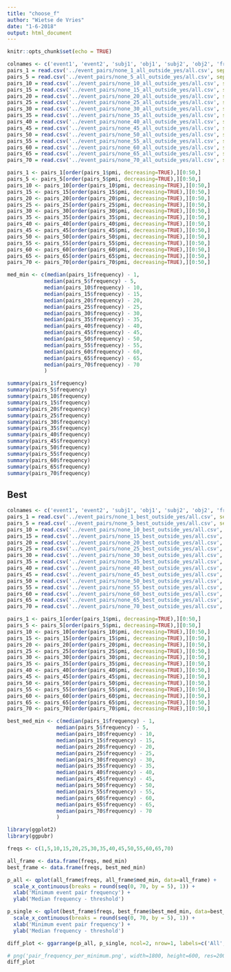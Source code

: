 ```yaml
---
title: "choose_f"
author: "Wietse de Vries"
date: "1-6-2018"
output: html_document
---
```


```r
knitr::opts_chunk$set(echo = TRUE)
```

```r
colnames <- c('event1', 'event2', 'subj1', 'obj1', 'subj2', 'obj2', 'frequency', 'pmi', 'scp', 'cp', 'typicality')
pairs_1 = read.csv('../event_pairs/none_1_all_outside_yes/all.csv', sep=';', header=FALSE, col.names=colnames)
pairs_5 = read.csv('../event_pairs/none_5_all_outside_yes/all.csv', sep=';', header=FALSE, col.names=colnames)
pairs_10 = read.csv('../event_pairs/none_10_all_outside_yes/all.csv', sep=';', header=FALSE, col.names=colnames)
pairs_15 = read.csv('../event_pairs/none_15_all_outside_yes/all.csv', sep=';', header=FALSE, col.names=colnames)
pairs_20 = read.csv('../event_pairs/none_20_all_outside_yes/all.csv', sep=';', header=FALSE, col.names=colnames)
pairs_25 = read.csv('../event_pairs/none_25_all_outside_yes/all.csv', sep=';', header=FALSE, col.names=colnames)
pairs_30 = read.csv('../event_pairs/none_30_all_outside_yes/all.csv', sep=';', header=FALSE, col.names=colnames)
pairs_35 = read.csv('../event_pairs/none_35_all_outside_yes/all.csv', sep=';', header=FALSE, col.names=colnames)
pairs_40 = read.csv('../event_pairs/none_40_all_outside_yes/all.csv', sep=';', header=FALSE, col.names=colnames)
pairs_45 = read.csv('../event_pairs/none_45_all_outside_yes/all.csv', sep=';', header=FALSE, col.names=colnames)
pairs_50 = read.csv('../event_pairs/none_50_all_outside_yes/all.csv', sep=';', header=FALSE, col.names=colnames)
pairs_55 = read.csv('../event_pairs/none_55_all_outside_yes/all.csv', sep=';', header=FALSE, col.names=colnames)
pairs_60 = read.csv('../event_pairs/none_60_all_outside_yes/all.csv', sep=';', header=FALSE, col.names=colnames)
pairs_65 = read.csv('../event_pairs/none_65_all_outside_yes/all.csv', sep=';', header=FALSE, col.names=colnames)
pairs_70 = read.csv('../event_pairs/none_70_all_outside_yes/all.csv', sep=';', header=FALSE, col.names=colnames)

pairs_1 <- pairs_1[order(pairs_1$pmi, decreasing=TRUE),][0:50,]
pairs_5 <- pairs_5[order(pairs_5$pmi, decreasing=TRUE),][0:50,]
pairs_10 <- pairs_10[order(pairs_10$pmi, decreasing=TRUE),][0:50,]
pairs_15 <- pairs_15[order(pairs_15$pmi, decreasing=TRUE),][0:50,]
pairs_20 <- pairs_20[order(pairs_20$pmi, decreasing=TRUE),][0:50,]
pairs_25 <- pairs_25[order(pairs_25$pmi, decreasing=TRUE),][0:50,]
pairs_30 <- pairs_30[order(pairs_30$pmi, decreasing=TRUE),][0:50,]
pairs_35 <- pairs_35[order(pairs_35$pmi, decreasing=TRUE),][0:50,]
pairs_40 <- pairs_40[order(pairs_40$pmi, decreasing=TRUE),][0:50,]
pairs_45 <- pairs_45[order(pairs_45$pmi, decreasing=TRUE),][0:50,]
pairs_50 <- pairs_50[order(pairs_50$pmi, decreasing=TRUE),][0:50,]
pairs_55 <- pairs_55[order(pairs_55$pmi, decreasing=TRUE),][0:50,]
pairs_60 <- pairs_60[order(pairs_60$pmi, decreasing=TRUE),][0:50,]
pairs_65 <- pairs_65[order(pairs_65$pmi, decreasing=TRUE),][0:50,]
pairs_70 <- pairs_70[order(pairs_70$pmi, decreasing=TRUE),][0:50,]

med_min <- c(median(pairs_1$frequency) - 1,
            median(pairs_5$frequency) - 5,
            median(pairs_10$frequency) - 10,
            median(pairs_15$frequency) - 15,
            median(pairs_20$frequency) - 20,
            median(pairs_25$frequency) - 25,
            median(pairs_30$frequency) - 30,
            median(pairs_35$frequency) - 35,
            median(pairs_40$frequency) - 40,
            median(pairs_45$frequency) - 45,
            median(pairs_50$frequency) - 50,
            median(pairs_55$frequency) - 55,
            median(pairs_60$frequency) - 60,
            median(pairs_65$frequency) - 65,
            median(pairs_70$frequency) - 70
            )
```

```r
summary(pairs_1$frequency)
summary(pairs_5$frequency)
summary(pairs_10$frequency)
summary(pairs_15$frequency)
summary(pairs_20$frequency)
summary(pairs_25$frequency)
summary(pairs_30$frequency)
summary(pairs_35$frequency)
summary(pairs_40$frequency)
summary(pairs_45$frequency)
summary(pairs_50$frequency)
summary(pairs_55$frequency)
summary(pairs_60$frequency)
summary(pairs_65$frequency)
summary(pairs_70$frequency)
```

## Best


```r
colnames <- c('event1', 'event2', 'subj1', 'obj1', 'subj2', 'obj2', 'frequency', 'pmi', 'scp', 'cp', 'typicality')
pairs_1 = read.csv('../event_pairs/none_1_best_outside_yes/all.csv', sep=';', header=FALSE, col.names=colnames)
pairs_5 = read.csv('../event_pairs/none_5_best_outside_yes/all.csv', sep=';', header=FALSE, col.names=colnames)
pairs_10 = read.csv('../event_pairs/none_10_best_outside_yes/all.csv', sep=';', header=FALSE, col.names=colnames)
pairs_15 = read.csv('../event_pairs/none_15_best_outside_yes/all.csv', sep=';', header=FALSE, col.names=colnames)
pairs_20 = read.csv('../event_pairs/none_20_best_outside_yes/all.csv', sep=';', header=FALSE, col.names=colnames)
pairs_25 = read.csv('../event_pairs/none_25_best_outside_yes/all.csv', sep=';', header=FALSE, col.names=colnames)
pairs_30 = read.csv('../event_pairs/none_30_best_outside_yes/all.csv', sep=';', header=FALSE, col.names=colnames)
pairs_35 = read.csv('../event_pairs/none_35_best_outside_yes/all.csv', sep=';', header=FALSE, col.names=colnames)
pairs_40 = read.csv('../event_pairs/none_40_best_outside_yes/all.csv', sep=';', header=FALSE, col.names=colnames)
pairs_45 = read.csv('../event_pairs/none_45_best_outside_yes/all.csv', sep=';', header=FALSE, col.names=colnames)
pairs_50 = read.csv('../event_pairs/none_50_best_outside_yes/all.csv', sep=';', header=FALSE, col.names=colnames)
pairs_55 = read.csv('../event_pairs/none_55_best_outside_yes/all.csv', sep=';', header=FALSE, col.names=colnames)
pairs_60 = read.csv('../event_pairs/none_60_best_outside_yes/all.csv', sep=';', header=FALSE, col.names=colnames)
pairs_65 = read.csv('../event_pairs/none_65_best_outside_yes/all.csv', sep=';', header=FALSE, col.names=colnames)
pairs_70 = read.csv('../event_pairs/none_70_best_outside_yes/all.csv', sep=';', header=FALSE, col.names=colnames)

pairs_1 <- pairs_1[order(pairs_1$pmi, decreasing=TRUE),][0:50,]
pairs_5 <- pairs_5[order(pairs_5$pmi, decreasing=TRUE),][0:50,]
pairs_10 <- pairs_10[order(pairs_10$pmi, decreasing=TRUE),][0:50,]
pairs_15 <- pairs_15[order(pairs_15$pmi, decreasing=TRUE),][0:50,]
pairs_20 <- pairs_20[order(pairs_20$pmi, decreasing=TRUE),][0:50,]
pairs_25 <- pairs_25[order(pairs_25$pmi, decreasing=TRUE),][0:50,]
pairs_30 <- pairs_30[order(pairs_30$pmi, decreasing=TRUE),][0:50,]
pairs_35 <- pairs_35[order(pairs_35$pmi, decreasing=TRUE),][0:50,]
pairs_40 <- pairs_40[order(pairs_40$pmi, decreasing=TRUE),][0:50,]
pairs_45 <- pairs_45[order(pairs_45$pmi, decreasing=TRUE),][0:50,]
pairs_50 <- pairs_50[order(pairs_50$pmi, decreasing=TRUE),][0:50,]
pairs_55 <- pairs_55[order(pairs_55$pmi, decreasing=TRUE),][0:50,]
pairs_60 <- pairs_60[order(pairs_60$pmi, decreasing=TRUE),][0:50,]
pairs_65 <- pairs_65[order(pairs_65$pmi, decreasing=TRUE),][0:50,]
pairs_70 <- pairs_70[order(pairs_70$pmi, decreasing=TRUE),][0:50,]

best_med_min <- c(median(pairs_1$frequency) - 1,
                median(pairs_5$frequency) - 5,
                median(pairs_10$frequency) - 10,
                median(pairs_15$frequency) - 15,
                median(pairs_20$frequency) - 20,
                median(pairs_25$frequency) - 25,
                median(pairs_30$frequency) - 30,
                median(pairs_35$frequency) - 35,
                median(pairs_40$frequency) - 40,
                median(pairs_45$frequency) - 45,
                median(pairs_50$frequency) - 50,
                median(pairs_55$frequency) - 55,
                median(pairs_60$frequency) - 60,
                median(pairs_65$frequency) - 65,
                median(pairs_70$frequency) - 70
                )
```

```r
library(ggplot2)
library(ggpubr)

freqs <- c(1,5,10,15,20,25,30,35,40,45,50,55,60,65,70)

all_frame <- data.frame(freqs, med_min)
best_frame <- data.frame(freqs, best_med_min)

p_all <- qplot(all_frame$freqs, all_frame$med_min, data=all_frame) +
  scale_x_continuous(breaks = round(seq(0, 70, by = 5), 1)) +
  xlab('Minimum event pair frequency') +
  ylab('Median frequency - threshold')

p_single <- qplot(best_frame$freqs, best_frame$best_med_min, data=best_frame) +
  scale_x_continuous(breaks = round(seq(0, 70, by = 5), 1)) +
  xlab('Minimum event pair frequency') +
  ylab('Median frequency - threshold')

diff_plot <- ggarrange(p_all, p_single, ncol=2, nrow=1, labels=c('All', 'Single'), font.label=list(size=12), common.legend=T)

# png('pair_frequency_per_minimum.png', width=1800, height=600, res=200)
diff_plot
```